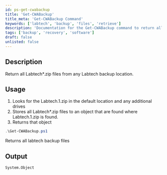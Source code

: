 ```yaml
---
id: ps-get-cwabackup
title: 'Get-CWABackup'
title_meta: 'Get-CWABackup Command'
keywords: ['labtech', 'backup', 'files', 'retrieve']
description: 'Documentation for the Get-CWABackup command to return all Labtech*.zip files from any Labtech backup location.'
tags: ['backup', 'recovery', 'software']
draft: false
unlisted: false
---
```

## Description
Return all Labtech*.zip files from any Labtech backup location.

## Usage
1. Looks for the Labtech.1.zip in the default location and any additional drives
2. Stores all Labtech*.zip files to an object that are found where Labtech.1.zip is found.
3. Returns that object



```powershell
.\Get-CWABackup.ps1
```
Returns all labtech backup files


## Output
    System.Object









